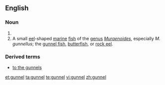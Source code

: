 ==English==

===Noun===
{{en-noun}}

# {{alternative spelling of|gunwale}}
# A small [[eel]]-shaped [[marine]] [[fish]] of the [[genus]] ''[[Muraenoides]]'', especially ''M. gunnellus''; the [[gunnel fish]], [[butterfish]], or [[rock eel]].

===Derived terms===
* [[to the gunnels]]

[[et:gunnel]]
[[ta:gunnel]]
[[te:gunnel]]
[[vi:gunnel]]
[[zh:gunnel]]